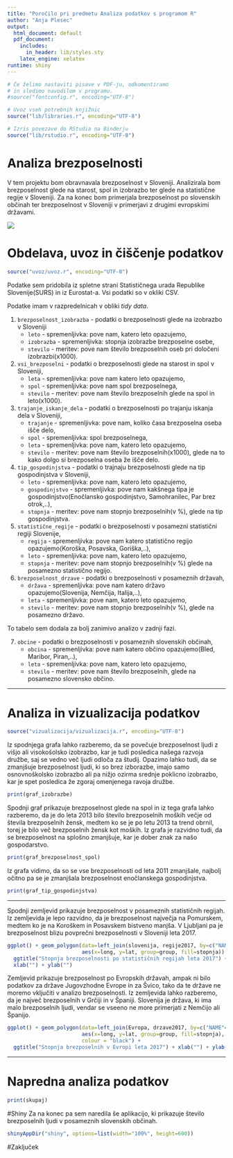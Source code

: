 ```yaml
---
title: "Poročilo pri predmetu Analiza podatkov s programom R"
author: "Anja Plesec"
output:
  html_document: default
  pdf_document:
    includes:
      in_header: lib/styles.sty
    latex_engine: xelatex
runtime: shiny
---
```


```r
# Če želimo nastaviti pisave v PDF-ju, odkomentiramo
# in sledimo navodilom v programu.
#source("fontconfig.r", encoding="UTF-8")

# Uvoz vseh potrebnih knjižnic
source("lib/libraries.r", encoding="UTF-8")
```

```r
# Izris povezave do RStudia na Binderju
source("lib/rstudio.r", encoding="UTF-8")
```

# Analiza brezposelnosti

V tem projektu bom obravnavala brezposelnost v Sloveniji. Analizirala bom brezposelnost glede na starost, spol in izobrazbo ter glede na statistične regije v Sloveniji. Za na konec bom primerjala brezposelnost po slovenskih občinah ter brezposelnost v Sloveniji v primerjavi z drugimi evropskimi državami.

![](slike/brezposelnost.jpg)

# Obdelava, uvoz in čiščenje podatkov

```r
source("uvoz/uvoz.r", encoding="UTF-8")
```

Podatke sem pridobila iz spletne strani Statističnega urada Republike Slovenije(SURS) in iz Eurostat-a. Vsi podatki so v okliki CSV. 

Podatke imam v razpredelnicah v obliki *tidy data*.


1. `brezposelnost_izobrazba` - podatki o brezposelnosti glede na izobrazbo v Sloveniji
   - `leto` - spremenljivka: pove nam, katero leto opazujemo,
   - `izobrazba` - spremenljivka: stopnja izobrazbe brezposelne osebe,
   - `stevilo` - meritev: pove nam število brezposelnih oseb pri določeni izobrazbi(x1000).
  
2. `vsi_brezposelni` - podatki o brezposelnosti glede na starost in spol v Sloveniji,
   - `leta` - spremenljivka: pove nam katero leto opazujemo,
   - `spol` - spremenljivka: pove nam spol brezposelnega,
   - `stevilo` - meritev: pove nam število brezposelnih glede na spol in leto(x1000).

3. `trajanje_iskanje_dela` - podatki o brezposelnosti po trajanju iskanja dela v Sloveniji,
   - `trajanje` - spremenljivka: pove nam, koliko časa brezposelna oseba išče delo,
   - `spol` - spremenljivka: spol brezposelnega,
   - `leta` - spremenljivka: pove nam, katero leto opazujemo,
   - `stevilo` - meritev: pove nam število brezposelnih(x1000), glede na to kako dolgo si brezposelna oseba že išče delo.

4. `tip_gospodinjstva` - podatki o trajnaju brezposelnosti glede na tip gospodinjstva v Sloveniji,
   - `leto` - spremenljivka: pove nam, katero leto opazujemo,
   - `gospodinjstvo` - spremenljivka: pove nam kakšnega tipa je gospodinjstvo(Enočlansko gospodinjstvo, Samohranilec, Par brez otrok,..),
   - `stopnja` - meritev: pove nam stopnjo brezposelnih(v %), glede na tip gospodinjstva.


5. `statistične_regije` - podatki o brezposelnosti v posamezni statistični regiji Slovenije,
   - `regija` - spremenljivka: pove nam katero statistično regijo opazujemo(Koroška, Posavska, Goriška,..),
   - `leto` - spremenljivka: pove nam, katero leto opazujemo,
   - `stopnja` - meritev: pove nam stopnjo brezposelnih(v %) glede na posamezno statistično regijo.
   

6. `brezposelnost_drzave` - podatki o brezposelnosti v posameznih državah,
   - `država` - spremenljivka: pove nam katero državo opazujemo(Slovenija, Nemčija, Italija,..),
   - `leta` - spremenljivka: pove nam, katero leto opazujemo,
   - `stevilo` - meritev: pove nam stopnjo brezposelnih(v %), glede na posamezno državo.

To tabelo sem dodala za bolj zanimivo analizo v zadnji fazi.
 
7. `obcine` - podatki o brezposelnosti v posameznih slovenskih občinah,
   - `obcina` - spremenljivka: pove nam katero občino opazujemo(Bled, Maribor, Piran,..),
   - `leta` - spremenljivka: pove nam, katero leto opazujemo,
   - `stevilo` - meritev: pove nam število brezposelnih, glede na posamezno slovensko občino.

***

# Analiza in vizualizacija podatkov

```r
source("vizualizacija/vizualizacija.r", encoding="UTF-8")
```

Iz spodnjega grafa lahko razberemo, da se povečuje brezposelnost ljudi z višjo ali visokošolsko izobrazbo, kar je tudi posledica našega razvoja družbe, saj se vedno več ljudi odloča za študij. Opazimo lahko tudi, da se zmanjšuje brezposelnost ljudi, ki so brez izborazbe, imajo samo osnovnoškolsko izobrazbo ali pa nižjo ozirma srednje poklicno izobrazbo, kar je spet posledica že zgoraj omenjenega ravoja družbe.
```r
print(graf_izobrazbe)
```

Spodnji graf prikazuje brezposelnost glede na spol in iz tega grafa lahko razberemo, da je do leta 2013 bilo število brezposelnih moških večje od števila brezposelnih žensk, medtem ko se je po letu 2013 ta trend obrnil, torej je bilo več brezposelnih žensk kot moških.
Iz grafa je razvidno tudi, da se brezposelnost na splošno zmanjšuje, kar je dober znak za našo gospodarstvo.
```r
print(graf_brezposelnost_spol)
```

Iz grafa vidimo, da so se vse brezposelnosti od leta 2011 zmanjšale, najbolj očitno pa se je zmanjšala brezposelnost enočlanskega gospodinjstva.

```r
print(graf_tip_gospodinjstva)
```

***

Spodnji zemljevid prikazuje brezposelnost v posameznih statističnih regijah. Iz zemljevida je lepo razvidno, da je brezposelnost največja na Pomurskem, medtem ko je na Koroškem in Posavskem bistveno manjša. V Ljubljani pa je brezposelnost blizu povprečni brezposelnosti v Sloveniji leta 2017.
```r

ggplot() + geom_polygon(data=left_join(slovenija, regije2017, by=c("NAME_1"="regija")),
                        aes(x=long, y=lat, group=group, fill=stopnja)) +
  ggtitle("Stopnja brezposelnosti po statističnih regijah leta 2017") + 
  xlab("") + ylab("") 


```

Zemljevid prikazuje brezposelnost po Evropskih državah, ampak ni bilo podatkov za države Jugovzhodne Evrope in za Švico, tako da te države ne moremo vključiti v analizo brezposelnosti.
Iz zemljevida lahko razberemo, da je največ brezposelnih v Grčiji in v Španiji. Slovenija je država, ki ima malo brezposelnih ljudi, vendar se vseeno ne more primerjati z Nemčijo ali Španijo.
```r
ggplot() + geom_polygon(data=left_join(Evropa, drzave2017, by=c("NAME"="drzava")),
                        aes(x=long, y=lat, group=group, fill=stopnja),
                        colour = "black") +
  ggtitle("Stopnja brezposelnih v Evropi leta 2017") + xlab("") + ylab("")
```

***

# Napredna analiza podatkov

```r
print(skupaj)
```


#Shiny
Za na konec pa sem naredila še aplikacijo, ki prikazuje število brezposelnih ljudi v posameznih slovenskih občinah. 

```r
shinyAppDir("shiny", options=list(width="100%", height=600))
```

#Zaključek

